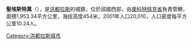 '''聖埃斯特萬'''（{{lang-es|San Esteban}}），是[[洪都拉斯|洪都拉斯]]的城鎮，位於該國西部，由[[奧科特佩克省|奧科特佩克省]]負責管轄，面積1,953.34平方公里，海拔高度454米，2001年人口20,010，人口密度每平方公里10.24人。

{{Coord|15|12|N|85|45|W|display=title}}

{{Honduras-geo-stub}}
[[Category:洪都拉斯城市|Category:洪都拉斯城市]]